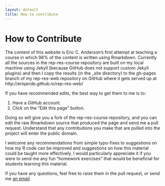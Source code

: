 ```yaml
---
layout: default
title: How to contribute
---
```


# How to Contribute
The content of this website is Eric C. Anderson's first attempt at teaching
a course in which 98% of the content is written using Rmarkdown. Currently
all the sources in the rep-res-course repository are built on my local machine using Jekyll (because GitHub does
not support custom Jekyll plugins) and then I copy the results (in the _site directory) to the
gh-pages branch of my rep-res-web repository on GitHub where it gets served up at
http://eriqande.github.io/rep-res-web/

If you have recommended edits, the best way to get them to me is to:

1. Have a GitHub account.
2. Click on the "Edit this page" button.

Doing so will give you a fork of the rep-res-course repository, and you can
edit the raw Rmarkdown source that produced the page and send me a pull request.
Understand that any contributions you make that are pulled into the project
will enter the public domain.

I welcome any recommendations from simple typo-fixes to suggestions on how my R code 
can be improved and suggestions
on how this material could be taught more effectively.   I would particularly appreciate
it if you were to send me any fun "homework exercises" that would be beneficial for students
learning this material.

If you have any questions, feel free to raise them in the pull request, or
send me [an email](mailto:eric.anderson@noaa.gov).
